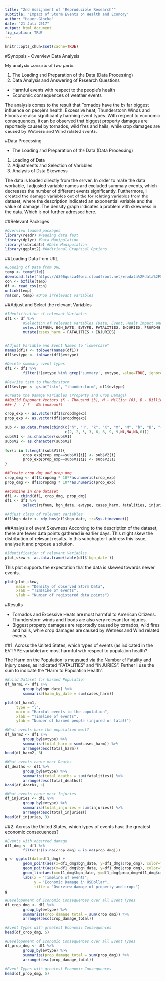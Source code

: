 ```yaml
---
title: "2nd Assignment of 'Reproducible Research'" 
subtitle: "Impact of Storm Events on Health and Economy"
author: "Hauer-Glocke"
date: "21 Juli 2017"
output: html_document
fig_caption: TRUE
---
```


```r
knitr::opts_chunk$set(cache=TRUE)

```

#Synopsis - Overview Data Analysis

My analysis consists of two parts:

1. The Loading and Preparation of the Data (Data Processing)
2. Data Analysis and Answering of Research Questions
* Harmful events with respect to the people's health
* Economic consequences of weather events
        
The analysis comes to the result that Tornados have the by far biggest influence on people's health. Excessive heat, Thunderstorm Winds and Floods are also significantly harming event types. With respect to economic consequences, it can be observed that biggest property damages are reportedly caused by tornados, wild fires and hails, while crop damages are caused by Wetness and Wind related events.

#Data Processing

* The Loading and Preparation of the Data (Data Processing)
1. Loading of Data
2. Adjustments and Selection of Variables
3. Analysis of Data Skewness

The data is loaded directly from the server. In order to make the data workable, I adjusted variable names and excluded summary events, which decreases the number of different events significantly. Furthermore, I created the damage variables out of the for relating variables from the dataset, where the description indicated an exponential variable and the value of damage. The density graph indicates a problem with skewness in the data. Which is not further adressed here.

##Relevant Packages
```r
#Overview loaded packages
library(readr) #Reading data fast
library(dplyr) #Data Manipulation
library(lubridate) #Date Manipulation
library(ggplot2) #Additional Graphical Options
```

##Loading Data from URL
```r
#Loading of Data from URL
temp <- tempfile()
download.file("https://d396qusza40orc.cloudfront.net/repdata%2Fdata%2FStormData.csv.bz2",temp)
con <- bzfile(temp)
df <- read_csv(con)
unlink(temp)
rm(con, temp) #Drop irrelevant variables
```

##Adjust and Select the relevant Variables
```r
#Identification of relevant Variables
df1 <- df %>%
        #Selection of relevant variables (Date, Event, Healt Impact and Economic Impact)
        select(REFNUM, BGN_DATE, EVTYPE, FATALITIES, INJURIES, PROPDMG, CROPDMG, PROPDMGEXP, CROPDMGEXP) %>%
        mutate(cases_harm = FATALITIES + INJURIES)


#Adjust Variable and Event Names to "lowercase"
names(df1) <- tolower(names(df1))
df1$evtype <- tolower(df1$evtype)

#Delete summary event types
df1 <- df1 %>%
        filter(!(evtype %in% grep('summary', evtype, value=TRUE, ignore.case=TRUE)))

#Rewrite tstm to thunderstorm
df1$evtype <- gsub("tstm", "thunderstorm", df1$evtype)

#Create the Damage Variables (Property and Crop Damage)
##Build Exponent Vectors (K - Thousand (3), M - Million (6), B - Billion (9), H / h - Hundred (2),
##+ / - / ? - NA (unkown))

crop_exp <- as.vector(df1$cropdmgexp)
prop_exp <- as.vector(df1$propdmgexp)

sub <- as.data.frame(cbind(c("h", "H", "k", "K", "m", "M", "b", "B", "+", "-", "?", NA),
                           c(2, 2, 3, 3, 6, 6, 9, 9,NA,NA,NA,0)))
sub$V1 <- as.character(sub$V1)
sub$V2 <- as.character(sub$V2)
        
for(i in 1:length(sub$V1)){
        crop_exp[crop_exp==sub$V1[i]] <- sub$V2[i]
        prop_exp[prop_exp==sub$V1[i]] <- sub$V2[i]
}        

##Create crop_dmg and prop_dmg
crop_dmg <- df1$cropdmg * 10**as.numeric(crop_exp)
prop_dmg <- df1$propdmg * 10**as.numeric(prop_exp)

##Combine in one dataset
df1 <- cbind(df1, crop_dmg, prop_dmg)
df1 <- df1 %>%
        select(refnum, bgn_date, evtype, cases_harm, fatalities, injuries, crop_dmg, prop_dmg)

#Adjust class of relevant variables
df1$bgn_date <- mdy_hms(df1$bgn_date, tz=Sys.timezone())
```

##Analysis of event Skewness
According to the description of the dataset, there are fewer data points gathered in earlier days. This might skew the distribution of relevant results. In this subchapter I address this issue, analyse it and propose a solution.

```r
#Identification of relevant Variables
plot_skew <- as.data.frame(table(df1$`bgn_date`))
```
This plot supports the expectation that the data is skewed towards newer events.

```r
plot(plot_skew, 
     main = "Density of observed Storm Data",
     xlab = "Timeline of events",
     ylab = "Number of registered data points")

```

#Results

* Tornados and Excessive Heats are most harmful to American Citizens. Thunderstorm winds and floods are also very relevant for injuries.
* Biggest property damages are reportedly caused by tornados, wild fires and hails, while crop damages are caused by Wetness and Wind related events.

##1. Across the United States, which types of events (as indicated in the EVTYPE variable) are most harmful with respect to population health?

The Harm on the Population is measured via the Number of Fatality and Injury cases, as indicated "FATALITIES" and "INJURIES". Further I use the sum to indicate the "Harm to Population Health".


```r
#Build Dataset for harmed Population
df_harm1 <- df1 %>%
        group_by(bgn_date) %>%
        summarise(harm_by_date = sum(cases_harm))
```

```r
plot(df_harm1, 
     type = "l",
     main = "Harmful events to the population",
     xlab = "Timeline of events",
     ylab = "Number of harmed people (injured or fatal)")

```

```r
#What events harm the population most?
df_harm2 <- df1 %>%
        group_by(evtype) %>%
        summarise(total_harm = sum(cases_harm)) %>%
        arrange(desc(total_harm))
head(df_harm2, 3)

#What events cause most Deaths
df_deaths <- df1 %>%
        group_by(evtype) %>%
        summarise(total_deaths = sum(fatalities)) %>%
        arrange(desc(total_deaths))
head(df_deaths, 3)

#What events cause most Injuries
df_injuries <- df1 %>%
        group_by(evtype) %>%
        summarise(total_injuries = sum(injuries)) %>%
        arrange(desc(total_injuries))
head(df_injuries, 3)
```

##2. Across the United States, which types of events have the greatest economic consequences?
```r
#Events with observed damage
df1_dmg <- df1 %>%
        filter(!(is.na(crop_dmg) & is.na(prop_dmg)))
```

```r
g <- ggplot(data=df1_dmg) + 
        geom_point(aes(x=df1_dmg$bgn_date, y=df1_dmg$crop_dmg), color="red") +
        geom_point(aes(x=df1_dmg$bgn_date, y=df1_dmg$prop_dmg), color="blue") +
        geom_line(aes(x=df1_dmg$bgn_date, y=df1_dmg$prop_dmg+df1_dmg$crop_dmg), color="green") +
        labs(x = "Timeline of events",
             y = "Economic Damage in USDollar",
             title = "Overview damage of property and crops")
g

```


```r
#Developement of Economic Consequences over all Event Types
df_crop_dmg <- df1 %>%
        group_by(evtype) %>%
        summarise(crop_damage_total = sum(crop_dmg)) %>%
        arrange(desc(crop_damage_total))

#Event Types with greatest Economic Consequences
head(df_crop_dmg, 5)

#Developement of Economic Consequences over all Event Types
df_prop_dmg <- df1 %>%
        group_by(evtype) %>%
        summarise(prop_damage_total = sum(prop_dmg)) %>%
        arrange(desc(prop_damage_total))

#Event Types with greatest Economic Consequences
head(df_prop_dmg, 5)

```
